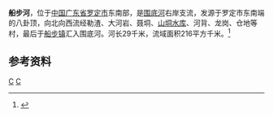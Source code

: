 {{Infobox River
  | river_name      =船步河
  | image_name      = 
  | image_size      = 
  | caption         = 
  | origin          = [[广东省|广东省]][[罗定市|罗定市]]八卦顶
  | mouth           = 广东省罗定市[[船步镇|船步镇]][[围底河|围底河]]
  | basin_countries = 
  | length          = 29 km
  | elevation       = 
  | mouth_elevation = 
  | discharge       = 
  | watershed       = 216 km<sup>2</sup>
}}
'''船步河'''，位于[[中国|中国]][[广东省|广东省]][[罗定市|罗定市]]东南部，是[[围底河|围底河]]右岸支流，发源于罗定市东南端的八卦顶，向北向西流经勒渣、大河岩、聂垌、[[山垌水库|山垌水库]]、河背、龙岗、仓地等村，最后于[[船步镇|船步镇]]汇入围底河。河长29千米，流域面积216平方千米。<ref name="中国河湖大典">{{cite book zh |author=《[[中国河湖大典|中国河湖大典]]》编纂委员会 |title=《中国河湖大典·珠江卷》 |format=M|edition=1 |location=北京 |publisher=中国水利水电出版社 |date=2013年1月 |pages=213页 |id= ISBN 978-7-5170-0561-2}}</ref>

==参考资料==
{{reflist}}

[[Category:羅定江水系|C]]
[[Category:广东河流|C]]